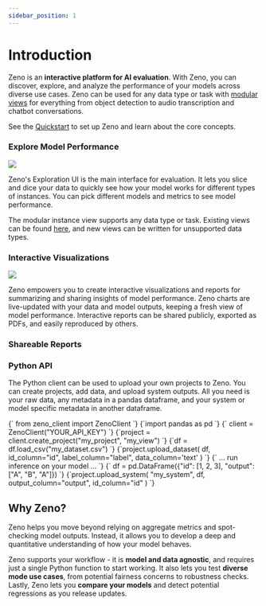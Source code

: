 ```yaml
---
sidebar_position: 1
---
```



# Introduction

Zeno is an **interactive platform for AI evaluation**.
With Zeno, you can discover, explore, and analyze the performance of your models across diverse use cases.
Zeno can be used for any data type or task with [modular views](/docs/views/) for everything from object detection to audio transcription and chatbot conversations.

See the [Quickstart](/docs/quickstart) to set up Zeno and learn about the core concepts.

### Explore Model Performance

<div className="intro-container" style={{display: 'flex'}}>
<img className="intro-image"  src="/img/explore.png" />
<div>
<p>
    Zeno's Exploration UI is the main interface for evaluation.
    It lets you slice and dice your data to quickly see how your model works for different types of instances.
    You can pick different models and metrics to see model performance.
</p>

<p>
    The modular instance view supports any data type or task.
    Existing views can be found <a href="/docs/views">here</a>, and new views can be written for unsupported data types.

</p>
</div>
</div>

### Interactive Visualizations

<div className="intro-container" style={{ display: "flex" }}>
  <img className="intro-image" src="/img/analyze.png" />
  <p>
    Zeno empowers you to create interactive visualizations and reports for
    summarizing and sharing insights of model performance. Zeno charts are
    live-updated with your data and model outputs, keeping a fresh view of model
    performance. Interactive reports can be shared publicly, exported as PDFs,
    and easily reproduced by others.
  </p>
</div>

### Shareable Reports

### Python API

<div className="intro-container" style={{ display: "flex" }}>
  <p style={{ marginRight: "20px" }}>
    The Python client can be used to upload your own projects to Zeno.
    You can create projects, add data, and upload system outputs.
    All you need is your raw data, any metadata in a pandas dataframe, and your system or model specific metadata in another dataframe.
  </p>
  <CodeBlock language="python" title="Example Zeno Client Upload">
    {`
    from zeno_client import ZenoClient
    `}
    {`import pandas as pd
    `}
    {`
    client = ZenoClient("YOUR_API_KEY")
    `}
    {`project = client.create_project("my_project", "my_view")
    `}
    {`df = df.load_csv("my_dataset.csv")
    `}
    {`project.upload_dataset(
        df, id_column="id", label_column="label", data_column='text'
    )
    `}
    {`
    ... run inference on your model ...
    `}
    {`
    df = pd.DataFrame({"id": [1, 2, 3], "output": ["A", "B", "A"]})
    `}
    {`project.upload_system(
      "my_system", df, output_column="output", id_column="id"
    )
    `}
  </CodeBlock>

</div>

## Why Zeno?

Zeno helps you move beyond relying on aggregate metrics and spot-checking model outputs.
Instead, it allows you to develop a deep and quantitative understanding of how your model behaves.

Zeno supports your workflow - it is **model and data agnostic**, and requires just a single Python function to start working.
It also lets you test **diverse mode use cases**, from potential fairness concerns to robustness checks.
Lastly, Zeno lets you **compare your models** and detect potential regressions as you release updates.
